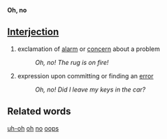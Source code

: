 '''Oh, no'''

==[[Interjection]]==
# exclamation of [[alarm]] or [[concern]] about a problem
#: ''Oh, no! The rug is on fire!''
# expression upon committing or finding an [[error]]
#: ''Oh, no! Did I leave my keys in the car?''

==Related words==
[[uh-oh]]
[[oh]]
[[no]]
[[oops]]